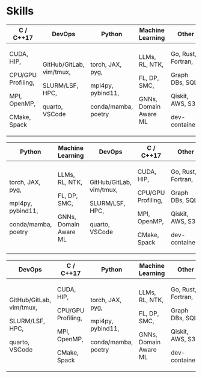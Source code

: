 # Skills

::: {.content-visible when-profile="cpp"}

```{=html}
<table>
    <thead>
        <tr>
            <th font-weight="bold">C / C++17</th>
            <th font-weight="bold">DevOps</th>
            <th font-weight="bold">Python</th>
            <th font-weight="bold">Machine Learning</th>
            <th font-weight="bold">Other</th>
        </tr>
    </thead>
    <tbody>
        <tr>
            <td>
                <p> CUDA, HIP,
                <p> CPU/GPU Profiling,
                <p> MPI, OpenMP,
                <p> CMake, Spack
            </td>
            <td>
                <p> GitHub/GitLab, vim/tmux,
                <p> SLURM/LSF, HPC,
                <p> quarto, VSCode
            </td>
            <td>
                <p> torch, JAX, pyg,
                <p> mpi4py, pybind11,
                <p> conda/mamba, poetry
            </td>
            <td>
                <p> LLMs, RL, NTK,
                <p> FL, DP, SMC,
                <p> GNNs, Domain Aware ML
            </td>
            <td>
                <p> Go, Rust, Fortran,
                <p> Graph DBs, SQL,
                <p> Qiskit, AWS, S3
                <p> dev-containers
            </td>
        </tr>
    </tbody>
</table>
```

:::

::: {.content-visible when-profile="python"}

```{=html}
<table>
    <thead>
        <tr>
            <th font-weight="bold">Python</th>
            <th font-weight="bold">Machine Learning</th>
            <th font-weight="bold">DevOps</th>
            <th font-weight="bold">C / C++17</th>
            <th font-weight="bold">Other</th>
        </tr>
    </thead>
    <tbody>
        <tr>
            <td>
                <p> torch, JAX, pyg,
                <p> mpi4py, pybind11,
                <p> conda/mamba, poetry
            </td>
            <td>
                <p> LLMs, RL, NTK,
                <p> FL, DP, SMC,
                <p> GNNs, Domain Aware ML
            </td>
            <td>
                <p> GitHub/GitLab, vim/tmux,
                <p> SLURM/LSF, HPC,
                <p> quarto, VSCode
            </td>
            <td>
                <p> CUDA, HIP,
                <p> CPU/GPU Profiling,
                <p> MPI, OpenMP,
                <p> CMake, Spack
            </td>
            <td>
                <p> Go, Rust, Fortran,
                <p> Graph DBs, SQL,
                <p> Qiskit, AWS, S3
                <p> dev-containers
            </td>
        </tr>
    </tbody>
</table>
```

:::

::: {.content-visible when-profile="devops"}

```{=html}
<table>
    <thead>
        <tr>
            <th font-weight="bold">DevOps</th>
            <th font-weight="bold">C / C++17</th>
            <th font-weight="bold">Python</th>
            <th font-weight="bold">Machine Learning</th>
            <th font-weight="bold">Other</th>
        </tr>
    </thead>
    <tbody>
        <tr>
            <td>
                <p> GitHub/GitLab, vim/tmux,
                <p> SLURM/LSF, HPC,
                <p> quarto, VSCode
            </td>
            <td>
                <p> CUDA, HIP,
                <p> CPU/GPU Profiling,
                <p> MPI, OpenMP,
                <p> CMake, Spack
            </td>
            <td>
                <p> torch, JAX, pyg,
                <p> mpi4py, pybind11,
                <p> conda/mamba, poetry
            </td>
            <td>
                <p> LLMs, RL, NTK,
                <p> FL, DP, SMC,
                <p> GNNs, Domain Aware ML
            </td>
            <td>
                <p> Go, Rust, Fortran,
                <p> Graph DBs, SQL,
                <p> Qiskit, AWS, S3
                <p> dev-containers
            </td>
        </tr>
    </tbody>
</table>
```

:::
